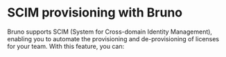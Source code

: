 # SCIM provisioning with Bruno

Bruno supports SCIM (System for Cross-domain Identity Management), enabling you to automate the provisioning and de-provisioning of licenses for your team. With this feature, you can:

